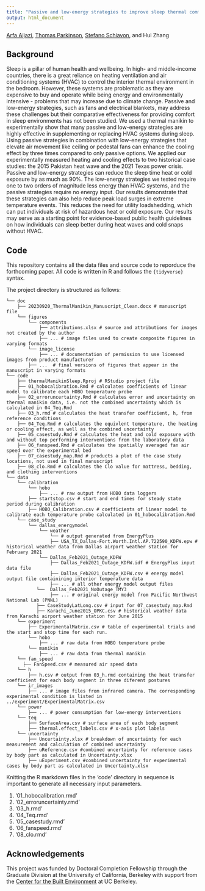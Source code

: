```yaml
---
title: "Passive and low-energy strategies to improve sleep thermal comfort and energy resiliency during heat waves and cold snaps"
output: html_document
---
```

[Arfa Aijazi](https://github.com/anaijazi), [Thomas Parkinson](https://github.com/tom-parkinson), [Stefano Schiavon](https://github.com/stefanoschiavon), and Hui Zhang

## Background
Sleep is a pillar of human health and wellbeing. In high- and middle-income countries, there is a great reliance on heating ventilation and air conditioning systems (HVAC) to control the interior thermal environment in the bedroom. However, these systems are problematic as they are expensive to buy and operate while being energy and environmentally intensive - problems that may increase due to climate change. Passive and low-energy strategies, such as fans and electrical blankets, may address these challenges but their comparative effectiveness for providing comfort in sleep environments has not been studied. We used a thermal manikin to experimentally show that many passive and low-energy strategies are highly effective in supplementing or replacing HVAC systems during sleep. Using passive strategies in combination with low-energy strategies that elevate air movement like ceiling or pedestal fans can enhance the cooling effect by three times compared to only passive options. We applied our experimentally measured heating and cooling effects to two historical case studies: the 2015 Pakistan heat wave and the 2021 Texas power crisis. Passive and low-energy strategies can reduce the sleep time heat or cold exposure by as much as 90%. The low-energy strategies we tested require one to two orders of magnitude less energy than HVAC systems, and the passive strategies require no energy input. Our results demonstrate that these strategies can also help reduce peak load surges in extreme temperature events. This reduces the need for utility loadshedding, which can put individuals at risk of hazardous heat or cold exposure. Our results may serve as a starting point for evidence-based public health guidelines on how individuals can sleep better during heat waves and cold snaps without HVAC.

## Code
This repository contains all the data files and source code to reporduce the forthcoming paper. All code is written in R and follows the `{tidyverse}` syntax. 

The project directory is structured as follows:

```
└── doc
    ├── 20230920_ThermalManikin_Manuscript_Clean.docx # manuscript file
    └── figures
        └── components 
            ├── attributions.xlsx # source and attributions for images not created by the author
            ├── ... # image files used to create composite figures in varying formats
        └── image_license
            ├── ... # documentation of permission to use licensed images from product manufacturer
        ├── ...  # final versions of figures that appear in the manuscript in varying formats
└── code
    ├── thermalManikinSleep.Rproj # RStudio project file
    ├── 01_hobocalibration.Rmd # calculates coefficients of linear model to calibrate each HOBO temperature probe
    ├── 02_erroruncertainty.Rmd # calculates error and uncertainty on thermal manikin data, i.e. not the combined uncertainty which is calculated in 04_Teq.Rmd
    ├── 03_h.rmd # calculates the heat transfer coefficient, h, from reference conditions
    ├── 04_Teq.Rmd # calculates the equivlent temperature, the heating or cooling effect, as well as the combined uncertainty
    ├── 05_casestudy.Rmd # calculates the heat and cold exposure with and without top performing interventions from the laboratory data
    ├── 06_fanspeed.Rmd # calculates the spatially averaged fan air speed over the experimental bed
    ├── 07_casestudy_map.Rmd # products a plot of the case study locations, not used in final manuscript
    ├── 08_clo.Rmd # calculates the Clo value for mattress, bedding, and clothing interventions
└── data
    └── calibration
        └── hobo 
            ├── ... # raw output from HOBO data loggers
        ├── startstop.csv # start and end times for steady state period during calibration
        ├── HOBO_Calibration.csv # coefficients of linear model to calibrate each temperature probe calculated in 01_hobocalibration.Rmd
    └── case_study
        └── dallas_energymodel
            └── weather
                └── # output generated from EnergyPlus 
                ├── USA_TX_Dallas-Fort.Worth.Intl.AP.722590_KDFW.epw # historical weather data from Dallas airport weather station for February 2021
            └── Dallas_Feb2021_Outage_KDFW
                ├── Dallas_Feb2021_Outage_KDFW.idf # EnergyPlus input data file
                ├── Dallas_Feb2021_Outage_KDFW.csv # energy model output file containining interior temperature data
                ├── ... # all other energy model output files
           └──  Dallas_Feb2021_NoOutage_TMY3
                ├── ... # original energy model from Pacific Northwest National Lab (PNNL)
           ├── CaseStudyLatLong.csv # input for 07_casestudy_map.Rmd
           ├── Karachi_June2015_OPKC.csv # historical weather data from Karachi airport weather station for June 2015
    └── experiment
        ├── ExperimentalMatrix.csv # table of experimental trials and the start and stop time for each run. 
        └── hobo
            ├── ... # raw data from HOBO temperature probe
        └── manikin
            ├── ... # raw data from thermal manikin
    └── fan_speed
      ├── FanSpeed.csv # measured air speed data
    └── h
        ├── h.csv # output from 03_h.rmd containing the heat transfer coefficient for each body segment in three diferent postures
    └── ir_images
        ├── ... # image files from infrared camera. The corresponding experimental condition is listed in ../experiment/ExperimentalMatrix.csv
    └── power
        ├── ... # power consumption for low-energy interventions 
    └── teq
        ├── SurfaceArea.csv # surface area of each body segment
        ├── thermal.effect_labels.csv # x-axis plot labels
    └── uncertainty
        ├── Uncertainty.xlsx # breakdown of uncertainty for each measurement and calculation of combined uncertainty
        ├── uReference.csv #combined uncertainty for reference cases by body part as calculated in Uncertainty.xlsx
        ├── uExperiment.csv #combined uncertainty for experimental cases by body part as calculated in Uncertainty.xlsx
```

Knitting the R markdown files in the 'code' directory in sequence is important to generate all necessary input parameters. 

1. '01_hobocalibration.rmd'
2. '02_erroruncertainty.rmd'
3. '03_h.rmd'
4. '04_Teq.rmd'
5. '05_casestudy.rmd'
6. '06_fanspeed.rmd'
7. '08_clo.rmd'

## Acknowledgements
This project was funded by Doctoral Completion Fellowship through the Graduate Division at the University of California, Berkeley with support from the [Center for the Built Environment](https://cbe.berkeley.edu) at UC Berkeley. 